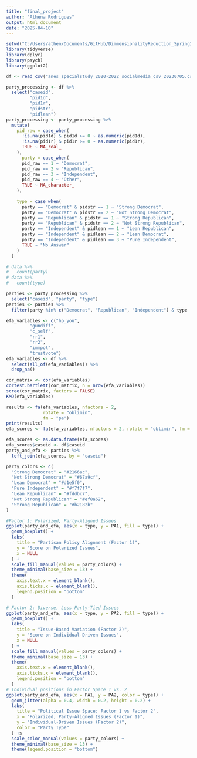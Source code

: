 ```yaml
---
title: "final_project"
author: "Athena Rodrigues"
output: html_document
date: "2025-04-10"
---
```


```r
setwd("C:/Users/athen/Documents/GitHub/DimmensionalityReduction_Spring2025/final_report")
library(tidyverse)
library(dplyr)
library(psych)
library(ggplot2)
```

```r
df <- read_csv("anes_specialstudy_2020-2022_socialmedia_csv_20230705.csv", show_col_types = FALSE)
```

```r
party_processing <- df %>%
  select("caseid",
         "pid1d",
         "pid1r",
         "pidstr",
         "pidlean")
party_processing <- party_processing %>%
  mutate(
    pid_raw = case_when(
      !is.na(pid1d) & pid1d >= 0 ~ as.numeric(pid1d),  
      !is.na(pid1r) & pid1r >= 0 ~ as.numeric(pid1r),  
      TRUE ~ NA_real_  
    ),
      party = case_when(
      pid_raw == 1 ~ "Democrat",
      pid_raw == 2 ~ "Republican",
      pid_raw == 3 ~ "Independent",
      pid_raw == 4 ~ "Other",
      TRUE ~ NA_character_  
    ),
    
    type = case_when(
      party == "Democrat" & pidstr == 1 ~ "Strong Democrat",
      party == "Democrat" & pidstr == 2 ~ "Not Strong Democrat",
      party == "Republican" & pidstr == 1 ~ "Strong Republican",
      party == "Republican" & pidstr == 2 ~ "Not Strong Republican",
      party == "Independent" & pidlean == 1 ~ "Lean Republican",
      party == "Independent" & pidlean == 2 ~ "Lean Democrat",
      party == "Independent" & pidlean == 3 ~ "Pure Independent",
      TRUE ~ "No Answer"
    )
  )

# data %>%
#   count(party)
# data %>%
#   count(type)

parties <- party_processing %>%
  select("caseid", "party", "type")
parties <- parties %>%
  filter(party %in% c("Democrat", "Republican", "Independent") & type != "No Answer")

```

```r
efa_variables <- c("hp_you",
         "gundiff",
         "c_self",
         "rr1",
         "rr2",
         "immpol",
         "trustvote")
efa_variables <- df %>%
  select(all_of(efa_variables)) %>%
  drop_na()
```

```r
cor_matrix <- cor(efa_variables)
cortest.bartlett(cor_matrix, n = nrow(efa_variables))
scree(cor_matrix, factors = FALSE)
KMO(efa_variables)
```

```r

results <- fa(efa_variables, nfactors = 2,
              rotate = "oblimin",
              fm = "pa")
print(results)
efa_scores <- fa(efa_variables, nfactors = 2, rotate = "oblimin", fm = "pa", scores = "regression")$scores

efa_scores <- as.data.frame(efa_scores)
efa_scores$caseid <- df$caseid
party_and_efa <- parties %>%
  left_join(efa_scores, by = "caseid")
```

```r
party_colors <- c(
  "Strong Democrat" = "#2166ac",         
  "Not Strong Democrat" = "#67a9cf",     
  "Lean Democrat" = "#d1e5f0",           
  "Pure Independent" = "#f7f7f7",        
  "Lean Republican" = "#fddbc7",         
  "Not Strong Republican" = "#ef8a62",  
  "Strong Republican" = "#b2182b"       
)

#Factor 1: Polarized, Party-Aligned Issues
ggplot(party_and_efa, aes(x = type, y = PA1, fill = type)) +
  geom_boxplot() +
  labs(
    title = "Partisan Policy Alignment (Factor 1)",
    y = "Score on Polarized Issues",
    x = NULL
  ) +
  scale_fill_manual(values = party_colors) +
  theme_minimal(base_size = 13) +
  theme(
    axis.text.x = element_blank(),
    axis.ticks.x = element_blank(),
    legend.position = "bottom"
  )

# Factor 2: Diverse, Less Party-Tied Issues
ggplot(party_and_efa, aes(x = type, y = PA2, fill = type)) +
  geom_boxplot() +
  labs(
    title = "Issue-Based Variation (Factor 2)",
    y = "Score on Individual-Driven Issues",
    x = NULL
  ) +
  scale_fill_manual(values = party_colors) +
  theme_minimal(base_size = 13) +
  theme(
    axis.text.x = element_blank(),
    axis.ticks.x = element_blank(),
    legend.position = "bottom"
  )
# Individual positions in Factor Space 1 vs. 2
ggplot(party_and_efa, aes(x = PA1, y = PA2, color = type)) +
  geom_jitter(alpha = 0.4, width = 0.2, height = 0.2) +
  labs(
    title = "Political Issue Space: Factor 1 vs Factor 2",
    x = "Polarized, Party-Aligned Issues (Factor 1)",
    y = "Individual-Driven Issues (Factor 2)",
    color = "Party Type"
  ) +s
  scale_color_manual(values = party_colors) +
  theme_minimal(base_size = 13) +
  theme(legend.position = "bottom")


```